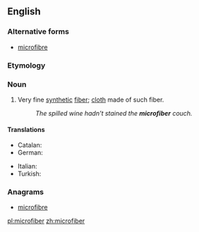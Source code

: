 ==English==

===Alternative forms===
* {{context|Canadian|British|lang=en}} [[microfibre]]

===Etymology===
{{prefix|micro|fiber}}

===Noun===
{{en-noun}}

# Very fine [[synthetic]] [[fiber]]; [[cloth]] made of such fiber.
#: ''The spilled wine hadn't stained the '''microfiber''' couch.''

====Translations====
{{trans-top|particularly fine fiber}}
* Catalan: {{t|ca|microfibra|f}}
* German: {{t|de|Mikrofaser|f}}
{{trans-mid}}
* Italian: {{t|it|microfibra|f}}
* Turkish: {{t|tr|mikrofiber}}
{{trans-bottom}}

===Anagrams===
* [[microfibre#English|microfibre]]

[[pl:microfiber]]
[[zh:microfiber]]